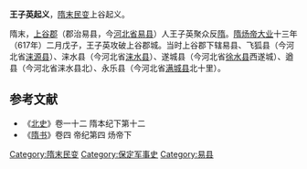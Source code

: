 '''王子英起义'''，[[隋末民变|隋末民变]]上谷起义。

隋末，[[上谷郡|上谷郡]]（郡治易县，今[[河北省|河北省]][[易县|易县]]）人王子英聚众反[[隋朝|隋]]。[[隋炀帝|隋炀帝]][[大业|大业]]十三年（617年）二月戊子，王子英攻破上谷郡城。当时上谷郡下辖易县、飞狐县（今河北省[[涞源县|涞源县]]）、涞水县（今河北省[[涞水县|涞水县]]）、遂城县（今河北省[[徐水县|徐水县]]西遂城）、遒县（今河北省涞水县北）、永乐县（今河北省[[满城县|满城县]]北十里）。

==参考文献==
*《[[北史|北史]]》卷一十二 隋本纪下第十二
*《[[隋书|隋书]]》卷四 帝纪第四 炀帝下
{{DEFAULTSORT:W}}
[[Category:隋末民变|Category:隋末民变]]
[[Category:保定军事史|Category:保定军事史]]
[[Category:易县|Category:易县]]